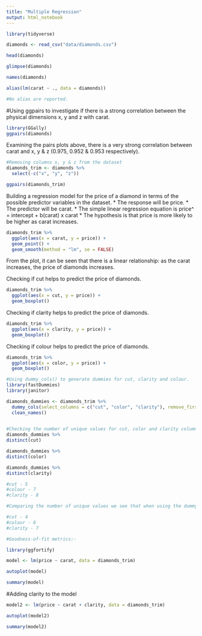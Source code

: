 ```yaml
---
title: "Multiple Regression"
output: html_notebook
---
```


```r
library(tidyverse)
```

```r
diamonds <- read_csv("data/diamonds.csv")
```

```r
head(diamonds)
```
```r
glimpse(diamonds)
```
```r
names(diamonds)
```

```r
alias(lm(carat ~ ., data = diamonds))

#No alias are reported.
```

#Using ggpairs to investigate if there is a strong correlation between the physical dimensions x, y and z with carat.

```r
library(GGally)
ggpairs(diamonds)
```

Examining the pairs plots above, there is a very strong correlation between carat and x, y & z (0.975, 0.952 & 0.953 respectively).

```r
#Removing columns x, y & z from the dataset
diamonds_trim <- diamonds %>% 
  select(-c("x", "y", "z"))
```

```r
ggpairs(diamonds_trim)
```



Building a regression model for the price of a diamond in terms of the possible predictor variables in the dataset.
* The response will be price.
* The predictor will be carat.
* The simple linear regression equation is price^ = intercept + b(carat) x carat
* The hypothesis is that price is more likely to be higher as carat increases.


```r
diamonds_trim %>% 
  ggplot(aes(x = carat, y = price)) +
  geom_point() +
  geom_smooth(method = "lm", se = FALSE)

```

From the plot, it can be seen that there is a linear relationship: as the carat increases, the price of diamonds increases.

Checking if cut helps to predict the price of diamonds.

```r
diamonds_trim %>% 
  ggplot(aes(x = cut, y = price)) +
  geom_boxplot()
```
Checking if clarity helps to predict the price of diamonds.

```r
diamonds_trim %>% 
  ggplot(aes(x = clarity, y = price)) +
  geom_boxplot()
```

Checking if colour helps to predict the price of diamonds.

```r
diamonds_trim %>% 
  ggplot(aes(x = color, y = price)) +
  geom_boxplot()
```

```r
#Using dummy_cols() to generate dummies for cut, clarity and colour.
library(fastDummies)
library(janitor)
```

```r
diamonds_dummies <- diamonds_trim %>% 
  dummy_cols(select_columns = c("cut", "color", "clarity"), remove_first_dummy = TRUE) %>% 
  clean_names()
  
```

```r
#Checking the number of unique values for cut, color and clarity columns
diamonds_dummies %>% 
distinct(cut)

diamonds_dummies %>% 
distinct(color)

diamonds_dummies %>% 
distinct(clarity)

#cut - 5
#colour - 7
#clarity - 8

#Comparing the number of unique values we see that when using the dummy columns function, this has taken 1 name away from each of the columns as this can be predicted by the others remaining in each column. 

#cut - 4
#colour - 6
#clarity - 7

```


```r
#Goodness-of-fit metrics:-

library(ggfortify)

model <- lm(price ~ carat, data = diamonds_trim)

autoplot(model)
```

```r
summary(model)
```

#Adding clarity to the model
```r
model2 <- lm(price ~ carat + clarity, data = diamonds_trim)
```

```r
autoplot(model2)
```

```r
summary(model2)
```
